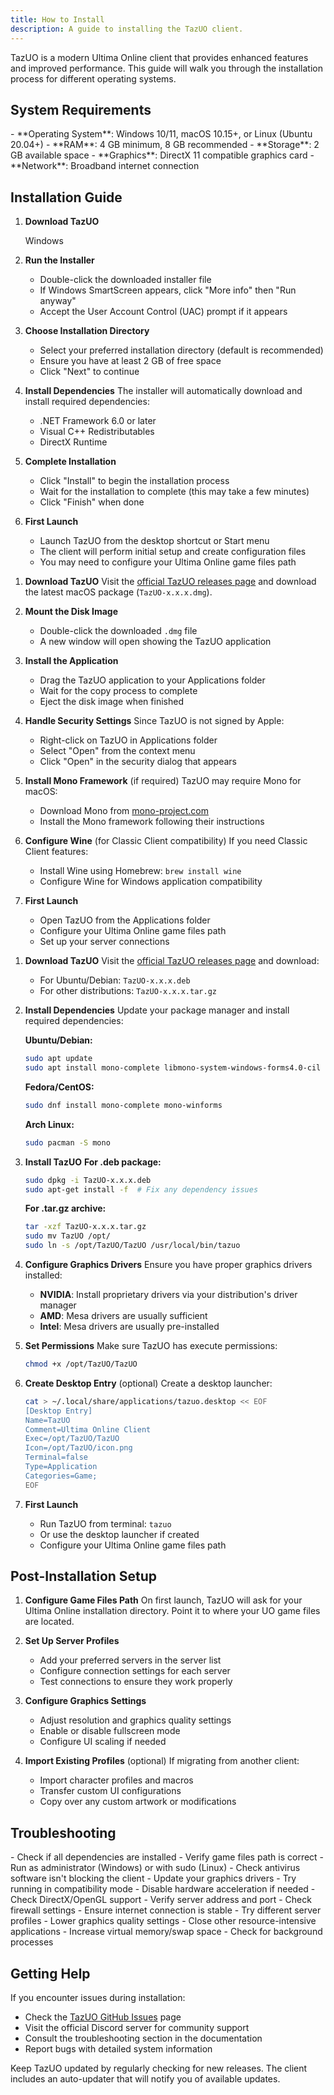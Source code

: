 ```yaml
---
title: How to Install
description: A guide to installing the TazUO client.
---
```


TazUO is a modern Ultima Online client that provides enhanced features and improved performance. This guide will walk you through the installation process for different operating systems.

## System Requirements

<Card title="Minimum Requirements" icon="laptop">
- **Operating System**: Windows 10/11, macOS 10.15+, or Linux (Ubuntu 20.04+)
- **RAM**: 4 GB minimum, 8 GB recommended
- **Storage**: 2 GB available space
- **Graphics**: DirectX 11 compatible graphics card
- **Network**: Broadband internet connection
</Card>

## Installation Guide

<Tabs>
<TabItem label="Windows">

<Steps>

1. **Download TazUO**

   <LinkButton href="https://github.com/PlayTazUO/TazUO/releases" variant="secondary" icon='download'>Windows</LinkButton>

2. **Run the Installer**
   - Double-click the downloaded installer file
   - If Windows SmartScreen appears, click "More info" then "Run anyway"
   - Accept the User Account Control (UAC) prompt if it appears

3. **Choose Installation Directory**
   - Select your preferred installation directory (default is recommended)
   - Ensure you have at least 2 GB of free space
   - Click "Next" to continue

4. **Install Dependencies**
   The installer will automatically download and install required dependencies:
   - .NET Framework 6.0 or later
   - Visual C++ Redistributables
   - DirectX Runtime

5. **Complete Installation**
   - Click "Install" to begin the installation process
   - Wait for the installation to complete (this may take a few minutes)
   - Click "Finish" when done

6. **First Launch**
   - Launch TazUO from the desktop shortcut or Start menu
   - The client will perform initial setup and create configuration files
   - You may need to configure your Ultima Online game files path

</Steps>

</TabItem>
<TabItem label="macOS">

<Steps>

1. **Download TazUO**
   Visit the [official TazUO releases page](https://github.com/TazUO/TazUO/releases) and download the latest macOS package (`TazUO-x.x.x.dmg`).

2. **Mount the Disk Image**
   - Double-click the downloaded `.dmg` file
   - A new window will open showing the TazUO application

3. **Install the Application**
   - Drag the TazUO application to your Applications folder
   - Wait for the copy process to complete
   - Eject the disk image when finished

4. **Handle Security Settings**
   Since TazUO is not signed by Apple:
   - Right-click on TazUO in Applications folder
   - Select "Open" from the context menu
   - Click "Open" in the security dialog that appears

5. **Install Mono Framework** (if required)
   TazUO may require Mono for macOS:
   - Download Mono from [mono-project.com](https://www.mono-project.com/download/stable/)
   - Install the Mono framework following their instructions

6. **Configure Wine** (for Classic Client compatibility)
   If you need Classic Client features:
   - Install Wine using Homebrew: `brew install wine`
   - Configure Wine for Windows application compatibility

7. **First Launch**
   - Open TazUO from the Applications folder
   - Configure your Ultima Online game files path
   - Set up your server connections

</Steps>

</TabItem>
<TabItem label="Linux">

<Steps>

1. **Download TazUO**
   Visit the [official TazUO releases page](https://github.com/TazUO/TazUO/releases) and download:
   - For Ubuntu/Debian: `TazUO-x.x.x.deb`
   - For other distributions: `TazUO-x.x.x.tar.gz`

2. **Install Dependencies**
   Update your package manager and install required dependencies:
   
   **Ubuntu/Debian:**
   ```bash
   sudo apt update
   sudo apt install mono-complete libmono-system-windows-forms4.0-cil
   ```
   
   **Fedora/CentOS:**
   ```bash
   sudo dnf install mono-complete mono-winforms
   ```
   
   **Arch Linux:**
   ```bash
   sudo pacman -S mono
   ```

3. **Install TazUO**
   **For .deb package:**
   ```bash
   sudo dpkg -i TazUO-x.x.x.deb
   sudo apt-get install -f  # Fix any dependency issues
   ```
   
   **For .tar.gz archive:**
   ```bash
   tar -xzf TazUO-x.x.x.tar.gz
   sudo mv TazUO /opt/
   sudo ln -s /opt/TazUO/TazUO /usr/local/bin/tazuo
   ```

4. **Configure Graphics Drivers**
   Ensure you have proper graphics drivers installed:
   - **NVIDIA**: Install proprietary drivers via your distribution's driver manager
   - **AMD**: Mesa drivers are usually sufficient
   - **Intel**: Mesa drivers are usually pre-installed

5. **Set Permissions**
   Make sure TazUO has execute permissions:
   ```bash
   chmod +x /opt/TazUO/TazUO
   ```

6. **Create Desktop Entry** (optional)
   Create a desktop launcher:
   ```bash
   cat > ~/.local/share/applications/tazuo.desktop << EOF
   [Desktop Entry]
   Name=TazUO
   Comment=Ultima Online Client
   Exec=/opt/TazUO/TazUO
   Icon=/opt/TazUO/icon.png
   Terminal=false
   Type=Application
   Categories=Game;
   EOF
   ```

7. **First Launch**
   - Run TazUO from terminal: `tazuo`
   - Or use the desktop launcher if created
   - Configure your Ultima Online game files path

</Steps>

</TabItem>
</Tabs>

## Post-Installation Setup

<Steps>

1. **Configure Game Files Path**
   On first launch, TazUO will ask for your Ultima Online installation directory. Point it to where your UO game files are located.

2. **Set Up Server Profiles**
   - Add your preferred servers in the server list
   - Configure connection settings for each server
   - Test connections to ensure they work properly

3. **Configure Graphics Settings**
   - Adjust resolution and graphics quality settings
   - Enable or disable fullscreen mode
   - Configure UI scaling if needed

4. **Import Existing Profiles** (optional)
   If migrating from another client:
   - Import character profiles and macros
   - Transfer custom UI configurations
   - Copy over any custom artwork or modifications

</Steps>

## Troubleshooting

<CardGrid>
<Card title="Client Won't Start" icon="warning">
- Check if all dependencies are installed
- Verify game files path is correct
- Run as administrator (Windows) or with sudo (Linux)
- Check antivirus software isn't blocking the client
</Card>

<Card title="Graphics Issues" icon="puzzle">
- Update your graphics drivers
- Try running in compatibility mode
- Disable hardware acceleration if needed
- Check DirectX/OpenGL support
</Card>

<Card title="Connection Problems" icon="rocket">
- Verify server address and port
- Check firewall settings
- Ensure internet connection is stable
- Try different server profiles
</Card>

<Card title="Performance Issues" icon="setting">
- Lower graphics quality settings
- Close other resource-intensive applications
- Increase virtual memory/swap space
- Check for background processes
</Card>
</CardGrid>


## Getting Help

If you encounter issues during installation:

- Check the [TazUO GitHub Issues](https://github.com/TazUO/TazUO/issues) page
- Visit the official Discord server for community support
- Consult the troubleshooting section in the documentation
- Report bugs with detailed system information

<Badge text="Pro Tip" variant="tip" />
Keep TazUO updated by regularly checking for new releases. The client includes an auto-updater that will notify you of available updates.
